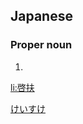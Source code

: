 ==Japanese==
{{ja-kanjitab|啓|扶}}

===Proper noun===
{{ja-pos|proper|けいすけ}}

# {{given name|male|lang=ja|sort=けいすけ}}

[[Category:Japanese male given names|けいすけ]]

[[li:啓扶]]